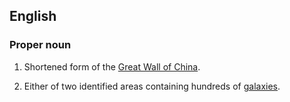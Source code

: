 ==English==
===Proper noun===
{{wikipedia|Great Wall of China|Great Wall}}
{{wikipedia|Great Wall (astronomy)}}
{{en-proper noun|head=[[great|Great]] [[wall|Wall]]}}
# Shortened form of the [[Great Wall of China]].
# {{astronomy}} Either of two identified areas containing hundreds of [[galaxy|galaxies]].
